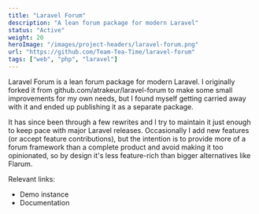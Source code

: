```yaml
---
title: "Laravel Forum"
description: "A lean forum package for modern Laravel"
status: "Active"
weight: 20
heroImage: "/images/project-headers/laravel-forum.png"
url: "https://github.com/Team-Tea-Time/laravel-forum"
tags: ["web", "php", "laravel"]
---
```


Laravel Forum is a lean forum package for modern Laravel. I originally forked it from <ExternalLink url="https://github.com/atrakeur/laravel-forum">github.com/atrakeur/laravel-forum</ExternalLink> to make some small improvements for my own needs, but I found myself getting carried away with it and ended up publishing it as a separate package.

It has since been through a few rewrites and I try to maintain it just enough to keep pace with major Laravel releases. Occasionally I add new features (or accept feature contributions), but the intention is to provide more of a forum framework than a complete product and avoid making it too opinionated, so by design it's less feature-rich than bigger alternatives like <ExternalLink url="https://flarum.org/">Flarum</ExternalLink>.

Relevant links:

* <ExternalLink url="https://laravel-forum.teamteatime.net/">Demo instance</ExternalLink>
* <ExternalLink url="https://www.teamteatime.net/docs/laravel-forum/">Documentation</ExternalLink>
